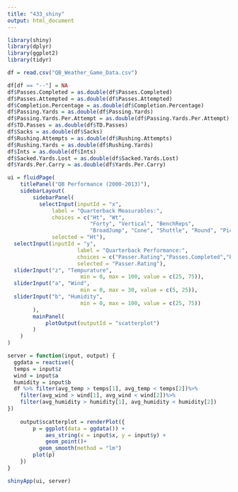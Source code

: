 ---
title: "433_shiny"
output: html_document
---

```{r}
library(shiny)
library(dplyr)
library(ggplot2)
library(tidyr)

df = read.csv("QB_Weather_Game_Data.csv")

df[df == "--"] = NA
df$Passes.Completed = as.double(df$Passes.Completed)
df$Passes.Attempted = as.double(df$Passes.Attempted)
df$Completion.Percentage = as.double(df$Completion.Percentage)
df$Passing.Yards = as.double(df$Passing.Yards)
df$Passing.Yards.Per.Attempt = as.double(df$Passing.Yards.Per.Attempt)
df$TD.Passes = as.double(df$TD.Passes)
df$Sacks = as.double(df$Sacks)
df$Rushing.Attempts = as.double(df$Rushing.Attempts)
df$Rushing.Yards = as.double(df$Rushing.Yards)
df$Ints = as.double(df$Ints)
df$Sacked.Yards.Lost = as.double(df$Sacked.Yards.Lost)
df$Yards.Per.Carry = as.double(df$Yards.Per.Carry)

ui = fluidPage(
    titlePanel("QB Performance (2000-2013)"),
    sidebarLayout(
        sidebarPanel(
          selectInput(inputId = "x", 
              label = "Quarterback Measurables:", 
              choices = c("Ht", "Wt", 
                          "Forty", "Vertical", "BenchReps", 
                          "BroadJump", "Cone", "Shuttle", "Round", "Pick"),
              selected = "Ht"),
  selectInput(inputId = "y",
                      label = "Quarterback Performance:",
                      choices = c("Passer.Rating","Passes.Completed","Passes.Attempted","Completion.Percentage","Passing.Yards","Passing.Yards.Per.Attempt","TD.Passes","Ints","Sacks", "Rushing.Attempts", "Sacked.Yards.Lost", "Yards.Per.Carry"),
                      selected = "Passer.Rating"),
  sliderInput("z", "Tempurature",
                       min = 0, max = 100, value = c(25, 75)),
  sliderInput("a", "Wind",
                       min = 0, max = 30, value = c(5, 25)),
  sliderInput("b", "Humidity",
                       min = 0, max = 100, value = c(25, 75))
        ),
        mainPanel(
            plotOutput(outputId = "scatterplot")
        )
    )
)

server = function(input, output) {
  ggdata = reactive({
  temps = input$z
  wind = input$a
  humidity = input$b
  df %>% filter(avg_temp > temps[1], avg_temp < temps[2])%>%
    filter(avg_wind > wind[1], avg_wind < wind[2])%>%
    filter(avg_humidity > humidity[1], avg_humidity < humidity[2])
})
  
    output$scatterplot = renderPlot({
        p = ggplot(data = ggdata()) +
            aes_string(x = input$x, y = input$y) +
            geom_point()+
          geom_smooth(method = "lm")
        plot(p)
    })
}

shinyApp(ui, server)
```